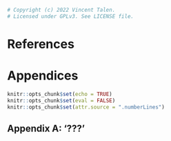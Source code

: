 ```r
# Copyright (c) 2022 Vincent Talen.
# Licensed under GPLv3. See LICENSE file.
```

\newpage
<!-- (References) -->
# References {-}
<div id="refs"></div>


\newpage
<!-- (Appendices) -->
# Appendices {-}
```r
knitr::opts_chunk$set(echo = TRUE)
knitr::opts_chunk$set(eval = FALSE)
knitr::opts_chunk$set(attr.source = ".numberLines")
```

## Appendix A: '???' {-}
```r
```
